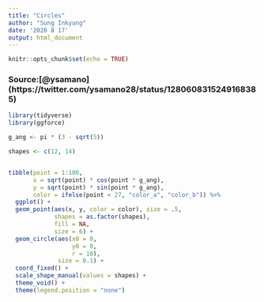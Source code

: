 ```yaml
---
title: "Circles"
author: "Sung Inkyung"
date: '2020 8 17'
output: html_document
---
```


```r
knitr::opts_chunk$set(echo = TRUE)
```
### Source:[@ysamano] (https://twitter.com/ysamano28/status/1280608315249168385)
```r
library(tidyverse)
library(ggforce)

g_ang <- pi * (3 - sqrt(5))
```


```r
shapes <- c(12, 14)


tibble(point = 1:100,
       x = sqrt(point) * cos(point * g_ang),
       y = sqrt(point) * sin(point * g_ang),
       color = ifelse(point < 27, "color_a", "color_b")) %>% 
  ggplot() +
  geom_point(aes(x, y, color = color), size = .5,
             shapes = as.factor(shapes),
             fill = NA,
             size = 6) +
  geom_circle(aes(x0 = 0,
                  y0 = 0,
                  r = 10),
              size = 0.1) +
  coord_fixed() +
  scale_shape_manual(values = shapes) +
  theme_void() +
  theme(legend.position = "none")
```

